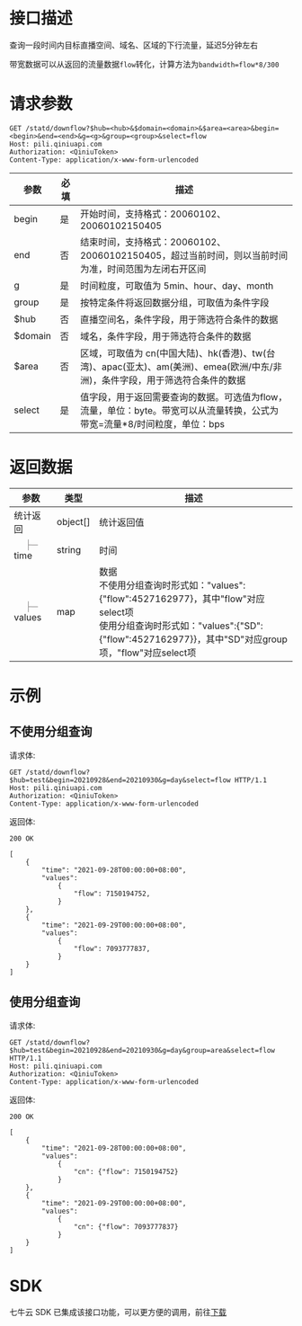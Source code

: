 # 接口描述

查询一段时间内目标直播空间、域名、区域的下行流量，延迟5分钟左右

带宽数据可以从返回的流量数据`flow`转化，计算方法为`bandwidth=flow*8/300`

# 请求参数

```
GET /statd/downflow?$hub=<hub>&$domain=<domain>&$area=<area>&begin=<begin>&end=<end>&g=<g>&group=<group>&select=flow
Host: pili.qiniuapi.com 
Authorization: <QiniuToken>
Content-Type: application/x-www-form-urlencoded 
```

| 参数        | 必填 | 描述                                                            |
|-----------|----|---------------------------------------------------------------|
|  begin    | 是  | 开始时间，支持格式：20060102、20060102150405                             |
|  end      | 否  | 结束时间，支持格式：20060102、20060102150405，超过当前时间，则以当前时间为准，时间范围为左闭右开区间 |
|  g        | 是  | 时间粒度，可取值为 5min、hour、day、month                                 |
|  group    | 是  | 按特定条件将返回数据分组，可取值为条件字段                                         |
| $hub      | 否  | 直播空间名，条件字段，用于筛选符合条件的数据          |
| $domain   | 否  | 域名，条件字段，用于筛选符合条件的数据            |
| $area     | 否  | 区域，可取值为 cn(中国大陆)、hk(香港)、tw(台湾)、apac(亚太)、am(美洲)、emea(欧洲/中东/非洲)，条件字段，用于筛选符合条件的数据 |
|  select   | 是  | 值字段，用于返回需要查询的数据。可选值为flow，流量，单位：byte。带宽可以从流量转换，公式为 带宽=流量*8/时间粒度，单位：bps       |


# 返回数据

<html>
 <head></head>
 <body>
  <table> 
   <thead class="ant-table-thead"> 
    <tr> 
     <th key="name">参数</th>
    <th key="type">类型</th>
     <th key="desc">描述</th>
    </tr> 
   </thead>
   <tbody classname="ant-table-tbody">
    <tr key="0-0">
     <td key="0"><span style="padding-left: 0px"><span style="color: #8c8a8a"></span> 统计返回</span></td>
     <td key="1"><span>object[]</span></td>
     <td key="2"><span style="white-space: pre-wrap">统计返回值</span></td>
    </tr>
    <tr key="0-0-1">
     <td key="0"><span style="padding-left: 20px"><span style="color: #8c8a8a">├─</span> time</span></td>
     <td key="1"><span>string</span></td>
     <td key="2"><span style="white-space: pre-wrap">时间</span></td>
    </tr>
    <tr key="0-0-2">
     <td key="0"><span style="padding-left: 20px"><span style="color: #8c8a8a">├─</span> values</span></td>
     <td key="1"><span>map</span></td>
     <td key="2"><span style="white-space: pre-wrap">数据<br>不使用分组查询时形式如："values":{"flow":4527162977}，其中"flow"对应select项<br>使用分组查询时形式如："values":{"SD":{"flow":4527162977}}，其中"SD"对应group项，"flow"对应select项</br></span></td>
    </tr> 
   </tbody> 
  </table> 
 </body>
</html>

# 示例

## 不使用分组查询

请求体:

```
GET /statd/downflow?$hub=test&begin=20210928&end=20210930&g=day&select=flow HTTP/1.1
Host: pili.qiniuapi.com 
Authorization: <QiniuToken> 
Content-Type: application/x-www-form-urlencoded 
```

返回体:

```
200 OK

[
    {
        "time": "2021-09-28T00:00:00+08:00",
        "values":
            {
                "flow": 7150194752,
            }
    },
    {
        "time": "2021-09-29T00:00:00+08:00",
        "values":
            {
                "flow": 7093777837,
            }
    }
]
```

## 使用分组查询

请求体:

```
GET /statd/downflow?$hub=test&begin=20210928&end=20210930&g=day&group=area&select=flow HTTP/1.1
Host: pili.qiniuapi.com 
Authorization: <QiniuToken>
Content-Type: application/x-www-form-urlencoded 
```

返回体:

```
200 OK

[
    {
        "time": "2021-09-28T00:00:00+08:00",
        "values":
            {
                "cn": {"flow": 7150194752}
            }
    },
    {
        "time": "2021-09-29T00:00:00+08:00",
        "values":
            {
                "cn": {"flow": 7093777837}
            }
    }
]
```

# SDK

七牛云 SDK 已集成该接口功能，可以更方便的调用，前往[下载](https://github.com/qiniu/go-sdk)